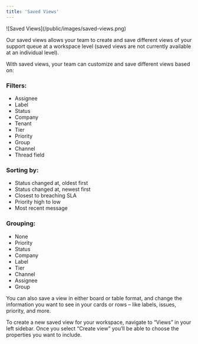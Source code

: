 ```yaml
---
title: 'Saved Views'
---
```


<Frame>![Saved Views](/public/images/saved-views.png)</Frame>

Our saved views allows your team to create and save different views of your support queue at a workspace level (saved views are not currently available at an individual level). 

With saved views, your team can customize and save different views based on: 

### Filters: 
- Assignee 
- Label 
- Status
- Company
- Tenant
- Tier 
- Priority 
- Group 
- Channel 
- Thread field 

### Sorting by: 
- Status changed at, oldest first 
- Status changed at, newest first 
- Closest to breaching SLA
- Priority high to low
- Most recent message

### Grouping:
- None
- Priority
- Status
- Company
- Label
- Tier
- Channel
- Assignee
- Group

You can also save a view in either board or table format, and change the information you want to see in your cards or rows – like labels, issues, priority, and more. 

To create a new saved view for your workspace, navigate to “Views” in your left sidebar. Once you select “Create view” you’ll be able to choose the properties you want to include. 
